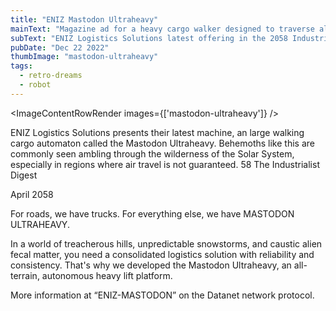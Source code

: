 ```yaml
---
title: "ENIZ Mastodon Ultraheavy"
mainText: "Magazine ad for a heavy cargo walker designed to traverse alien worlds."
subText: "ENIZ Logistics Solutions latest offering in the 2058 Industrialist Digest."
pubDate: "Dec 22 2022"
thumbImage: "mastodon-ultraheavy"
tags:
  - retro-dreams
  - robot
---
```



<ImageContentRowRender 
  images={['mastodon-ultraheavy']}
/>

<TextContentRow>
ENIZ Logistics Solutions presents their latest machine, an large walking cargo automaton called the Mastodon Ultraheavy. Behemoths like this are commonly seen ambling through the wilderness of the Solar System, especially in regions where air travel is not guaranteed.
</TextContentRow>

<QuoteContentRowRender author={AuthorCAN} >
58     The Industrialist Digest

April 2058

For roads, we have trucks.
For everything else, we have MASTODON ULTRAHEAVY.

In a world of treacherous hills, unpredictable snowstorms, and caustic alien fecal matter, you need a consolidated logistics solution with reliability and consistency. That's why we developed the Mastodon Ultraheavy, an all-terrain, autonomous heavy lift platform.

More information at “ENIZ-MASTODON” on the Datanet network protocol.
</QuoteContentRowRender>